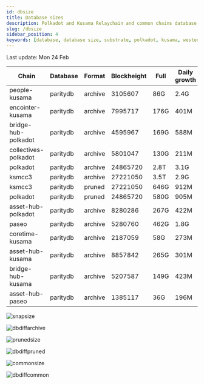 ```yaml
---
id: dbsize
title: Database sizes
description: Polkadot and Kusama Relaychain and common chains database sizes
slug: /dbsize
sidebar_position: 4
keywords: [database, database size, substrate, polkadot, kusama, westend]
---
```



Last update: Mon 24 Feb

| Chain    | Database   | Format | Blockheight | Full         | Daily growth |
| ------------------------| ----------- | -------- | ------- | ---------- | ----- | 
| people-kusama | paritydb | archive | 3105607 | 86G | 2.4G |
| encointer-kusama | paritydb | archive | 7995717 | 176G | 401M |
| bridge-hub-polkadot | paritydb | archive | 4595967 | 169G | 588M |
| collectives-polkadot | paritydb | archive | 5801047 | 130G | 211M |
| polkadot | paritydb | archive | 24865720 | 2.8T | 3.1G |
| ksmcc3 | paritydb | archive | 27221050 | 3.5T | 2.9G |
| ksmcc3 | paritydb | pruned | 27221050 | 646G | 912M |
| polkadot | paritydb | pruned | 24865720 | 580G | 905M |
| asset-hub-polkadot | paritydb | archive | 8280286 | 267G | 422M |
| paseo | paritydb | archive | 5280760 | 462G | 1.8G |
| coretime-kusama | paritydb | archive | 2187059 | 58G | 273M |
| asset-hub-kusama | paritydb | archive | 8857842 | 265G | 301M |
| bridge-hub-kusama | paritydb | archive | 5207587 | 149G | 423M |
| asset-hub-paseo | paritydb | archive | 1385117 | 36G | 196M |

![snapsize](/img/archivesize.png)

![dbdiffarchive](/img/dbdiffrelay.png)

![prunedsize](/img/prunedsize.png)

![dbdiffpruned](/img/dbdiffpruned.png)

![commonsize](/img/commonsize.png)

![dbdiffcommon](/img/dbdiffcommon.png)
